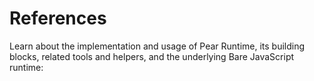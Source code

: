 
# References

Learn about the implementation and usage of Pear Runtime, its building blocks, related tools and helpers, and the underlying Bare JavaScript runtime:

<DocCardList />